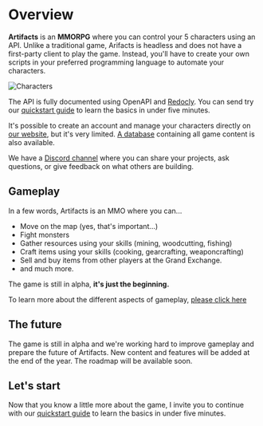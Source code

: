 

# Overview
 
**Artifacts** is an **MMORPG** where you can control your 5 characters using an API.
Unlike a traditional game, Arifacts is headless and does not have a first-party client to play the game. Instead, you'll have to create your own scripts in your preferred programming language to automate your characters.
 
![Characters](https://api.artifactsmmo.com/images/docs/characters.png)

The API is fully documented using OpenAPI and [Redocly](https://api.artifactsmmo.com/redoc). You can send try our [quickstart guide](https://docs.artifactsmmo.com/quickstart) to learn the basics in under five minutes.
 

<Cards>
  <Card title="Quickstart" href="/quickstart/" />
  <Card title="Database" href="https://artifactsmmo.com/databases" />
  <Card title="API Reference" href="https://api.artifactsmmo.com/redoc" />
</Cards>


It's possible to create an account and manage your characters directly on [our website](https://artifactsmmo.com/), but it's very limited. [A database](https://artifactsmmo.com/database) containing all game content is also available.

We have a [Discord channel](discord.com) where you can share your projects, ask questions, or give feedback on what others are building.

## Gameplay

In a few words, Artifacts is an MMO where you can...
 - Move on the map (yes, that's important...) 
 - Fight monsters 
 - Gather resources using your skills (mining, woodcutting, fishing) 
 - Craft items using your skills (cooking, gearcrafting, weaponcrafting) 
 - Sell  and buy items from other players at the Grand Exchange.
 - and much more.
 
The game is still in alpha, **it's just the beginning.**

To learn more about the different aspects of gameplay, [please click here](/gameplay/introduction)

## The future
The game is still in alpha and we're working hard to improve gameplay and prepare the future of Artifacts. 
New content and features will be added at the end of the year. The roadmap will be available soon.

## Let's start
Now that you know a little more about the game, I invite you to continue with our [quickstart guide](https://docs.artifactsmmo.com/quickstart)  to learn the basics in under five minutes.